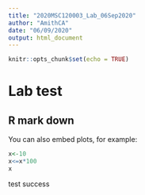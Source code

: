 ```yaml
---
title: "2020MSC120003_Lab_06Sep2020"
author: "AmithCA"
date: "06/09/2020"
output: html_document
---
```


```r
knitr::opts_chunk$set(echo = TRUE)
```

# Lab test


## R mark down

You can also embed plots, for example:

```r
x<-10
x<=x*100
x
```

test success
